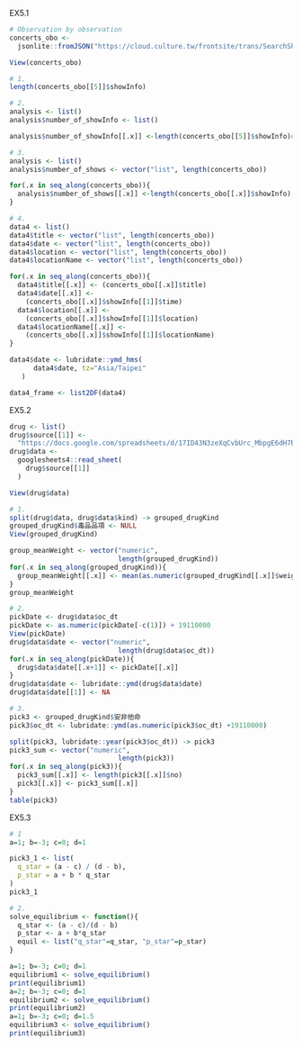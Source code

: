 EX5.1
```r
# Observation by observation
concerts_obo <-
  jsonlite::fromJSON("https://cloud.culture.tw/frontsite/trans/SearchShowAction.do?method=doFindTypeJ&category=17", simplifyDataFrame = F)

View(concerts_obo)

# 1.
length(concerts_obo[[5]]$showInfo)

# 2.
analysis <- list()
analysis$number_of_showInfo <- list()

analysis$number_of_showInfo[[.x]] <-length(concerts_obo[[5]]$showInfo)# .x-pattern

# 3.
analysis <- list()
analysis$number_of_shows <- vector("list", length(concerts_obo))

for(.x in seq_along(concerts_obo)){
  analysis$number_of_shows[[.x]] <-length(concerts_obo[[.x]]$showInfo)
}

# 4.
data4 <- list()
data4$title <- vector("list", length(concerts_obo))
data4$date <- vector("list", length(concerts_obo))
data4$location <- vector("list", length(concerts_obo))
data4$locationName <- vector("list", length(concerts_obo))

for(.x in seq_along(concerts_obo)){
  data4$title[[.x]] <- (concerts_obo[[.x]]$title)
  data4$date[[.x]] <-
    (concerts_obo[[.x]]$showInfo[[1]]$time)
  data4$location[[.x]] <-
    (concerts_obo[[.x]]$showInfo[[1]]$location)
  data4$locationName[[.x]] <-
    (concerts_obo[[.x]]$showInfo[[1]]$locationName)
}

data4$date <- lubridate::ymd_hms(
      data4$date, tz="Asia/Taipei"
   )

data4_frame <- list2DF(data4)
```

EX5.2
```r
drug <- list()
drug$source[[1]] <- 
  "https://docs.google.com/spreadsheets/d/17ID43N3zeXqCvbUrc_MbpgE6dH7BjLm8BHv8DUcpZZ4/edit?usp=sharing"
drug$data <- 
  googlesheets4::read_sheet(
    drug$source[[1]]
  )

View(drug$data)

# 1.
split(drug$data, drug$data$kind) -> grouped_drugKind
grouped_drugKind$毒品品項 <- NULL
View(grouped_drugKind)

group_meanWeight <- vector("numeric",
                           length(grouped_drugKind))
for(.x in seq_along(grouped_drugKind)){
  group_meanWeight[[.x]] <- mean(as.numeric(grouped_drugKind[[.x]]$weight_g))
}
group_meanWeight

# 2.
pickDate <- drug$data$oc_dt
pickDate <- as.numeric(pickDate[-c(1)]) + 19110000
View(pickDate)
drug$data$date <- vector("numeric",
                           length(drug$data$oc_dt))
for(.x in seq_along(pickDate)){
  drug$data$date[[.x+1]] <- pickDate[[.x]]
}
drug$data$date <- lubridate::ymd(drug$data$date)
drug$data$date[[1]] <- NA

# 3.
pick3 <- grouped_drugKind$安非他命
pick3$oc_dt <- lubridate::ymd(as.numeric(pick3$oc_dt) +19110000)

split(pick3, lubridate::year(pick3$oc_dt)) -> pick3
pick3_sum <- vector("numeric",
                           length(pick3))
for(.x in seq_along(pick3)){
  pick3_sum[[.x]] <- length(pick3[[.x]]$no)
  pick3[[.x]] <- pick3_sum[[.x]]
}
table(pick3)
```

EX5.3
```r
# 1
a=1; b=-3; c=0; d=1

pick3_1 <- list(
  q_star = (a - c) / (d - b), 
  p_star = a + b * q_star
)
pick3_1

# 2.
solve_equilibrium <- function(){
  q_star <- (a - c)/(d - b)
  p_star <- a + b*q_star
  equil <- list("q_star"=q_star, "p_star"=p_star)
}

a=1; b=-3; c=0; d=1
equilibrium1 <- solve_equilibrium()
print(equilibrium1)
a=2; b=-3; c=0; d=1
equilibrium2 <- solve_equilibrium()
print(equilibrium2)
a=1; b=-3; c=0; d=1.5
equilibrium3 <- solve_equilibrium()
print(equilibrium3)
```
